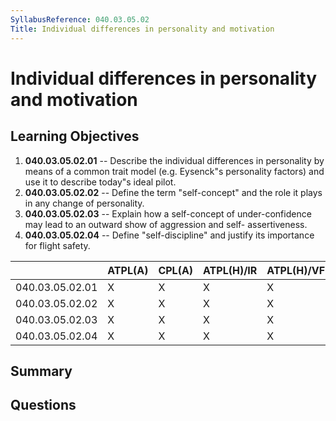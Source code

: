 ```yaml
---
SyllabusReference: 040.03.05.02
Title: Individual differences in personality and motivation
---
```


# Individual differences in personality and motivation

## Learning Objectives

1. **040.03.05.02.01** -- Describe the individual differences in personality by
   means of a common trait model (e.g. Eysenck"s personality factors) and use it
   to describe today"s ideal pilot.
2. **040.03.05.02.02** -- Define the term "self-concept" and the role it plays
   in any change of personality.
3. **040.03.05.02.03** -- Explain how a self-concept of under-confidence may
   lead to an outward show of aggression and self- assertiveness.
4. **040.03.05.02.04** -- Define "self-discipline" and justify its importance
   for flight safety.

|                 | ATPL(A) | CPL(A) | ATPL(H)/IR | ATPL(H)/VFR | CPL(H) | IR  | CBIR(A) |
| --------------- | ------- | ------ | ---------- | ----------- | ------ | --- | ------- |
| 040.03.05.02.01 | X       | X      | X          | X           | X      | X   |         |
| 040.03.05.02.02 | X       | X      | X          | X           | X      | X   |         |
| 040.03.05.02.03 | X       | X      | X          | X           | X      | X   |         |
| 040.03.05.02.04 | X       | X      | X          | X           | X      | X   |         |

## Summary

## Questions
